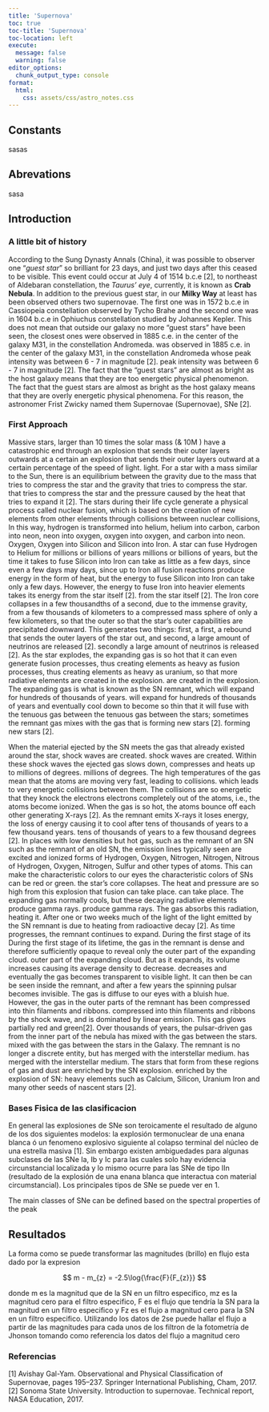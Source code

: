 ```yaml
---
title: 'Supernova'
toc: true
toc-title: 'Supernova'
toc-location: left
execute: 
  message: false
  warning: false
editor_options: 
  chunk_output_type: console
format: 
  html: 
    css: assets/css/astro_notes.css
---
```

## **Constants**
sasas

## **Abrevations**
sasa

## **Introduction**

### A little bit of history 

According to the Sung Dynasty Annals (China), it was possible to observer one "*guest star*" so brilliant for 23 days, and just two days after this ceased to be visible. This event could occur at July 4 of 1514 b.c.e [2], to northeast of Aldebaran constellation, the *Taurus' eye*, currently, it is known as **Crab Nebula**. In addition to the previous guest star, in our **Milky Way** at least has been observed others two supernovae. The first one was in 1572 b.c.e in Cassiopeia constellation observed by Tycho Brahe and the second one was in 1604 b.c.e in Ophiuchus constellation studied by Johannes Kepler.
This does not mean that outside our galaxy no more "guest stars" have been seen, the closest ones were observed in 1885 c.e. in the center of the galaxy M31, in the constellation Andromeda.
was observed in 1885 c.e. in the center of the galaxy M31, in the constellation Andromeda whose peak intensity was between 6 - 7 in magnitude [2].
peak intensity was between 6 - 7 in magnitude [2].
The fact that the "guest stars" are almost as bright as the host galaxy means that they are too energetic physical phenomenon.
The fact that the guest stars are almost as bright as the host galaxy means that they are overly energetic physical phenomena. For this reason, the astronomer Frist Zwicky named them Supernovae
(Supernovae), SNe [2].

### First Approach

Massive stars, larger than 10 times the solar mass (& 10M ) have a catastrophic end through an explosion that sends their outer layers outwards at a certain
an explosion that sends their outer layers outward at a certain percentage of the speed of light.
light. For a star with a mass similar to the Sun, there is an equilibrium between the gravity due to the mass that tries to compress the star and the gravity that tries to compress the star.
that tries to compress the star and the pressure caused by the heat that tries to expand it [2].
The stars during their life cycle generate a physical process called nuclear fusion,
which is based on the creation of new elements from other elements through collisions between nuclear collisions,
In this way, hydrogen is transformed into helium, helium into carbon, carbon into neon, neon into oxygen, oxygen into oxygen, and carbon into neon.
Oxygen, Oxygen into Silicon and Silicon into Iron. A star can fuse Hydrogen to Helium for millions or billions of years
millions or billions of years, but the time it takes to fuse Silicon into Iron can take as little as a few days, since even a few days may
days, since up to Iron all fusion reactions produce energy in the form of heat, but the energy to fuse Silicon into Iron can take only a few days.
However, the energy to fuse Iron into heavier elements takes its energy from the star itself [2].
from the star itself [2].
The Iron core collapses in a few thousandths of a second, due to the immense gravity, from a few
thousands of kilometers to a compressed mass sphere of only a few kilometers, so that the outer
so that the star's outer capabilities are precipitated downward. This generates two things: first, a
first, a rebound that sends the outer layers of the star out, and second, a large amount of neutrinos are released [2].
secondly a large amount of neutrinos is released [2].
As the star explodes, the expanding gas is so hot that it can even generate fusion processes, thus creating elements as heavy as
fusion processes, thus creating elements as heavy as uranium, so that more radiative elements are created in the explosion.
are created in the explosion. The expanding gas is what is known as the SN remnant, which will expand for hundreds of thousands of years.
will expand for hundreds of thousands of years and eventually cool down to become so thin that it will fuse with the tenuous gas between
the tenuous gas between the stars; sometimes the remnant gas mixes with the gas that is forming new stars [2].
forming new stars [2].

When the material ejected by the SN meets the gas that already existed around the star, shock waves are created.
shock waves are created. Within these shock waves the ejected gas slows down, compresses and heats up to millions of degrees.
millions of degrees. The high temperatures of the gas mean that the atoms are moving very fast, leading to collisions.
which leads to very energetic collisions between them. The collisions are so energetic that they knock the electrons
electrons completely out of the atoms, i.e., the atoms become ionized. When the gas is so hot,
the atoms bounce off each other generating X-rays [2].
As the remnant emits X-rays it loses energy, the loss of energy causing it to cool after tens of thousands of years to a few thousand years.
tens of thousands of years to a few thousand degrees [2]. In places with low densities but hot gas, such as the remnant of an SN
such as the remnant of an old SN, the emission lines typically seen are excited and ionized forms of Hydrogen, Oxygen, Nitrogen, Nitrogen, Nitrous
of Hydrogen, Oxygen, Nitrogen, Sulfur and other types of atoms. This can make the characteristic colors
to our eyes the characteristic colors of SNs can be red or green.
the star's core collapses. The heat and pressure are so high from this explosion that fusion can take place.
can take place. The expanding gas normally cools, but these decaying radiative elements produce gamma rays.
produce gamma rays. The gas absorbs this radiation, heating it. After one or two weeks much of the light
of the light emitted by the SN remnant is due to heating from radioactive decay [2].
As time progresses, the remnant continues to expand. During the first stage of its
During the first stage of its lifetime, the gas in the remnant is dense and therefore sufficiently opaque to reveal only the outer part of the expanding cloud.
outer part of the expanding cloud. But as it expands, its volume increases causing its average density to decrease.
decreases and eventually the gas becomes transparent to visible light. It can then be
can be seen inside the remnant, and after a few years the spinning pulsar becomes invisible. The gas is
diffuse to our eyes with a bluish hue. However, the gas in the outer parts of the remnant has been compressed into thin filaments and ribbons.
compressed into thin filaments and ribbons by the shock wave, and is dominated by linear emission. This
gas glows partially red and green[2].
Over thousands of years, the pulsar-driven gas from the inner part of the nebula has mixed with the gas between the stars.
mixed with the gas between the stars in the Galaxy. The remnant is no longer a discrete entity, but has merged with the interstellar medium.
has merged with the interstellar medium. The stars that form from these regions of gas and dust are enriched by the SN explosion.
enriched by the explosion of SN: heavy elements such as Calcium, Silicon, Uranium Iron and many
other seeds of nascent stars [2].

### Bases Fisica de las clasificacion

En general las explosiones de SNe son teroicamente el resultado de alguno de los dos siguientes modelos:
la explosión termonuclear de una enana blanca ó un fenomeno explosivo siguiente al colapso terminal del
núcleo de una estrella masiva [1]. Sin embargo existen ambiguedades para algunas subclases de las SNe Ia, Ib
y Ic para las cuales solo hay evidencia circunstancial localizada y lo mismo ocurre para las SNe de tipo IIn
(resultado de la explosión de una enana blanca que interactua con material circumstancial). Los principales
tipos de SNe se puede ver en 1.

The main classes of SNe can be defined based on the spectral properties of the peak

## Resultados

La forma como se puede transformar las magnitudes (brillo) en flujo esta dado por la expresion

$$
m - m_{z} = -2.5\log{\frac{F}{F_{z}}}
$$

donde m es la magnitud que de la SN en un filtro especifico, mz es la magnitud cero para el filtro especifico,
F es el flujo que tendría la SN para la magnitud en un filtro especifico y Fz es el flujo a magnitud cero para
la SN en un filtro especifico. Utilizando los datos de 2se puede hallar el flujo a partir de las magnitudes para
cada unos de los filtron de la fotometría de Jhonson tomando como referencia los datos del flujo a magnitud
cero

### Referencias

[1] Avishay Gal-Yam. Observational and Physical Classification of Supernovae, pages 195–237. Springer
International Publishing, Cham, 2017.
[2] Sonoma State University. Introduction to supernovae. Technical report, NASA Education, 2017.
